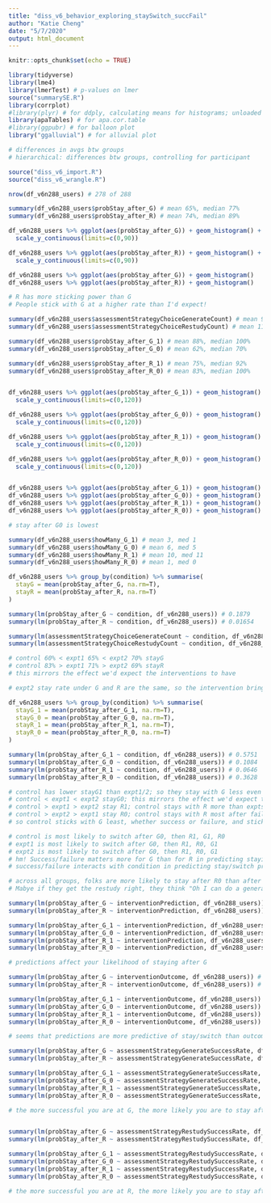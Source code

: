 ```yaml
---
title: "diss_v6_behavior_exploring_staySwitch_succFail"
author: "Katie Cheng"
date: "5/7/2020"
output: html_document
---
```



```r
knitr::opts_chunk$set(echo = TRUE)

library(tidyverse)
library(lme4)
library(lmerTest) # p-values on lmer
source("summarySE.R")
library(corrplot)
#library(plyr) # for ddply, calculating means for histograms; unloaded because it messed with group_by
library(apaTables) # for apa.cor.table
#library(ggpubr) # for balloon plot
library("ggalluvial") # for alluvial plot

# differences in avgs btw groups
# hierarchical: differences btw groups, controlling for participant
```

```r

source("diss_v6_import.R")
source("diss_v6_wrangle.R")

nrow(df_v6n288_users) # 278 of 288
```

```r

summary(df_v6n288_users$probStay_after_G) # mean 65%, median 77%
summary(df_v6n288_users$probStay_after_R) # mean 74%, median 89%

df_v6n288_users %>% ggplot(aes(probStay_after_G)) + geom_histogram() +
  scale_y_continuous(limits=c(0,90))

df_v6n288_users %>% ggplot(aes(probStay_after_R)) + geom_histogram() +
  scale_y_continuous(limits=c(0,90))

df_v6n288_users %>% ggplot(aes(probStay_after_G)) + geom_histogram()
df_v6n288_users %>% ggplot(aes(probStay_after_R)) + geom_histogram()

# R has more sticking power than G
# People stick with G at a higher rate than I'd expect!

summary(df_v6n288_users$assessmentStrategyChoiceGenerateCount) # mean 9, med 8
summary(df_v6n288_users$assessmentStrategyChoiceRestudyCount) # mean 11, med 12

```

```r

summary(df_v6n288_users$probStay_after_G_1) # mean 88%, median 100%
summary(df_v6n288_users$probStay_after_G_0) # mean 62%, median 70%

summary(df_v6n288_users$probStay_after_R_1) # mean 75%, median 92%
summary(df_v6n288_users$probStay_after_R_0) # mean 83%, median 100%


df_v6n288_users %>% ggplot(aes(probStay_after_G_1)) + geom_histogram() +
  scale_y_continuous(limits=c(0,120))

df_v6n288_users %>% ggplot(aes(probStay_after_G_0)) + geom_histogram() +
  scale_y_continuous(limits=c(0,120))

df_v6n288_users %>% ggplot(aes(probStay_after_R_1)) + geom_histogram() +
  scale_y_continuous(limits=c(0,120))

df_v6n288_users %>% ggplot(aes(probStay_after_R_0)) + geom_histogram() +
  scale_y_continuous(limits=c(0,120))


df_v6n288_users %>% ggplot(aes(probStay_after_G_1)) + geom_histogram()
df_v6n288_users %>% ggplot(aes(probStay_after_G_0)) + geom_histogram()
df_v6n288_users %>% ggplot(aes(probStay_after_R_1)) + geom_histogram()
df_v6n288_users %>% ggplot(aes(probStay_after_R_0)) + geom_histogram() 

# stay after G0 is lowest

summary(df_v6n288_users$howMany_G_1) # mean 3, med 1
summary(df_v6n288_users$howMany_G_0) # mean 6, med 5
summary(df_v6n288_users$howMany_R_1) # mean 10, med 11
summary(df_v6n288_users$howMany_R_0) # mean 1, med 0

```

```r

df_v6n288_users %>% group_by(condition) %>% summarise(
  stayG = mean(probStay_after_G, na.rm=T),
  stayR = mean(probStay_after_R, na.rm=T)
)

summary(lm(probStay_after_G ~ condition, df_v6n288_users)) # 0.1879
summary(lm(probStay_after_R ~ condition, df_v6n288_users)) # 0.01654

summary(lm(assessmentStrategyChoiceGenerateCount ~ condition, df_v6n288_users)) # 0.01383
summary(lm(assessmentStrategyChoiceRestudyCount ~ condition, df_v6n288_users)) # 0.01383

# control 60% < expt1 65% < expt2 70% stayG
# control 83% > expt1 71% > expt2 69% stayR
# this mirrors the effect we'd expect the interventions to have

# expt2 stay rate under G and R are the same, so the intervention brings expt2's sticking power with G up to the same level as R?

df_v6n288_users %>% group_by(condition) %>% summarise(
  stayG_1 = mean(probStay_after_G_1, na.rm=T),
  stayG_0 = mean(probStay_after_G_0, na.rm=T),
  stayR_1 = mean(probStay_after_R_1, na.rm=T),
  stayR_0 = mean(probStay_after_R_0, na.rm=T)
)

summary(lm(probStay_after_G_1 ~ condition, df_v6n288_users)) # 0.5751
summary(lm(probStay_after_G_0 ~ condition, df_v6n288_users)) # 0.1084
summary(lm(probStay_after_R_1 ~ condition, df_v6n288_users)) # 0.0646
summary(lm(probStay_after_R_0 ~ condition, df_v6n288_users)) # 0.3628

# control has lower stayG1 than expt1/2; so they stay with G less even when succeeding
# control < expt1 < expt2 stayG0; this mirrors the effect we'd expect the interventions to have on stayG0
# control > expt1 > expt2 stay R1; control stays with R more than expts when succeeding
# control > expt2 > expt1 stay R0; control stays with R most after failure, then expt2, then expt1
# so control sticks with G least, whether success or failure, and sticks with R most

# control is most likely to switch after G0, then R1, G1, R0
# expt1 is most likely to switch after G0, then R1, R0, G1
# expt2 is most likely to switch after G0, then R1, R0, G1
# hm! Success/failure matters more for G than for R in predicting staying in the expt groups
# success/failure interacts with condition in predicting stay/switch probability

# across all groups, folks are more likely to stay after R0 than after R1. Why? 
# Mabye if they get the restudy right, they think "Oh I can do a generate next"

```

```r


summary(lm(probStay_after_G ~ interventionPrediction, df_v6n288_users)) # 0.07873; if predict restudy, less likely to stay after G than if predict generate
summary(lm(probStay_after_R ~ interventionPrediction, df_v6n288_users)) # 0.9134; prediciton has no bearning on whether you stay after R

summary(lm(probStay_after_G_1 ~ interventionPrediction, df_v6n288_users)) # 0.03947; if predict restudy, less likely to stay after G_1
summary(lm(probStay_after_G_0 ~ interventionPrediction, df_v6n288_users)) # 0.1225; if predict restudy, less likely to stay after G_0
summary(lm(probStay_after_R_1 ~ interventionPrediction, df_v6n288_users)) # 0.4141
summary(lm(probStay_after_R_0 ~ interventionPrediction, df_v6n288_users)) # 0.5506

# predictions affect your likelihood of staying after G 

```

```r


summary(lm(probStay_after_G ~ interventionOutcome, df_v6n288_users)) # 0.5222
summary(lm(probStay_after_R ~ interventionOutcome, df_v6n288_users)) # 0.1281

summary(lm(probStay_after_G_1 ~ interventionOutcome, df_v6n288_users)) # 0.9295
summary(lm(probStay_after_G_0 ~ interventionOutcome, df_v6n288_users)) # 0.5203
summary(lm(probStay_after_R_1 ~ interventionOutcome, df_v6n288_users)) # 0.05763; if your outcome is equal or restudy, you're more likely to stay after R1
summary(lm(probStay_after_R_0 ~ interventionOutcome, df_v6n288_users)) # 0.9675

# seems that predictions are more predictive of stay/switch than outcomes
```

```r

summary(lm(probStay_after_G ~ assessmentStrategyGenerateSuccessRate, df_v6n288_users)) # 2.314e-14; more success G, more likely stay after G
summary(lm(probStay_after_R ~ assessmentStrategyGenerateSuccessRate, df_v6n288_users)) # 1.688e-07; more success G, less likely stay after R

summary(lm(probStay_after_G_1 ~ assessmentStrategyGenerateSuccessRate, df_v6n288_users)) # 0.5239
summary(lm(probStay_after_G_0 ~ assessmentStrategyGenerateSuccessRate, df_v6n288_users)) # 1.395e-09; more success G, more likely stay after G0
summary(lm(probStay_after_R_1 ~ assessmentStrategyGenerateSuccessRate, df_v6n288_users)) # 2.373e-08; more success G, less likely stay after R1
summary(lm(probStay_after_R_0 ~ assessmentStrategyGenerateSuccessRate, df_v6n288_users)) # 0.6218

# the more successful you are at G, the more likely you are to stay after G (G0), and the less likely you are to stay after R (R1). Success rate at G has no bearing on your stay-rate after G1 or R0


summary(lm(probStay_after_G ~ assessmentStrategyRestudySuccessRate, df_v6n288_users)) # 0.4104
summary(lm(probStay_after_R ~ assessmentStrategyRestudySuccessRate, df_v6n288_users)) # 0.09256; more success R, more likely stay after R

summary(lm(probStay_after_G_1 ~ assessmentStrategyRestudySuccessRate, df_v6n288_users)) # 0.3241
summary(lm(probStay_after_G_0 ~ assessmentStrategyRestudySuccessRate, df_v6n288_users)) # 0.362
summary(lm(probStay_after_R_1 ~ assessmentStrategyRestudySuccessRate, df_v6n288_users)) # 0.7414
summary(lm(probStay_after_R_0 ~ assessmentStrategyRestudySuccessRate, df_v6n288_users)) # 3.175e-05; more success R, more likely stay after R0

# the more successful you are at R, the more likely you are to stay after R0. Success rate at R has no bearing on your stay-rate after G (G1 or G0) or R1
```